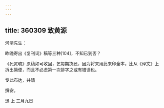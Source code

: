 ```yaml
---
---
---
```

title: 360309 致黄源
---




河清先生：

昨晚寄出《复刊词》稿等三种[104]，不知已到否？

《死灵魂》原稿如可收回，乞每期掷还，因为将来用此来印全本，比从《译文》上拆出简便，而且不必虑第一次排字之或有错误也。

专此布达，并请

撰安。

迅 上 三月九日